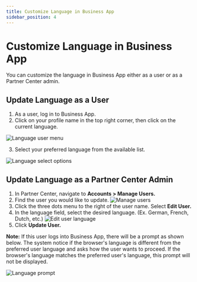 ```yaml
---
title: Customize Language in Business App
sidebar_position: 4
---
```


# Customize Language in Business App

You can customize the language in Business App either as a user or as a Partner Center admin.

## Update Language as a User

1. As a user, log in to Business App.
2. Click on your profile name in the top right corner, then click on the current language.

![Language user menu](/img/business-app/lang-user-menu.png)

3. Select your preferred language from the available list.

![Language select options](/img/business-app/lang-select-options.png)

## Update Language as a Partner Center Admin

1. In Partner Center, navigate to **Accounts > Manage Users.**
2. Find the user you would like to update.
   ![Manage users](/img/business-app/manage-users.png)
3. Click the three dots menu to the right of the user name. Select **Edit User.**
4. In the language field, select the desired language. (Ex. German, French, Dutch, etc.)
   ![Edit user language](/img/business-app/edit-user-language.png)
5. Click **Update User.**

**Note:** If this user logs into Business App, there will be a prompt as shown below. The system notice if the browser's language is different from the preferred user language and asks how the user wants to proceed. If the browser's language matches the preferred user's language, this prompt will not be displayed.

![Language prompt](/img/business-app/language-prompt.png)